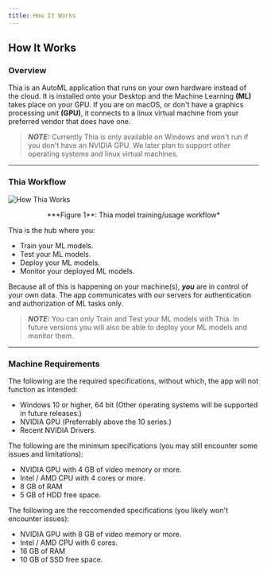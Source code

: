 ```yaml
---
title: How It Works
---
```


## How It Works

### Overview

Thia is an AutoML application that runs on your own hardware instead of the cloud. It is installed
onto your Desktop and the Machine Learning **(ML)** takes place on your GPU. If you are on macOS, or don't
have a graphics processing unit **(GPU)**, it connects to a linux virtual machine from your preferred vendor
that does have one.

> **_NOTE:_** Currently Thia is only available on Windows and won't run if you don't have an NVIDIA GPU.
> We later plan to support other operating systems and linux virtual machines.

---

### Thia Workflow

![How Thia Works][1]

<center>***Figure 1**: Thia model training/usage workflow*</center>

Thia is the hub where you:

-   Train your ML models.
-   Test your ML models.
-   Deploy your ML models.
-   Monitor your deployed ML models.

Because all of this is happening on your machine(s), **_you_** are in control of your own data. The app
communicates with our servers for authentication and authorization of ML tasks only.

> **_NOTE:_** You can only Train and Test your ML models with Thia. In future versions you will also be
> able to deploy your ML models and monitor them.

---

### Machine Requirements

The following are the required specifications, without which, the app will not function as intended:

-   Windows 10 or higher, 64 bit (Other operating systems will be supported in future releases.)
-   NVIDIA GPU (Preferrably above the 10 series.)
-   Recent NVIDIA Drivers.

The following are the minimum specifications (you may still encounter some issues and limitations):

-   NVIDIA GPU with 4 GB of video memory or more.
-   Intel / AMD CPU with 4 cores or more.
-   8 GB of RAM
-   5 GB of HDD free space.

The following are the reccomended specifications (you likely won't encounter issues):

-   NVIDIA GPU with 8 GB of video memory or more.
-   Intel / AMD CPU with 6 cores.
-   16 GB of RAM
-   10 GB of SSD free space.

[1]: /docs/how_thia_works.png 'Thia Workflow'

